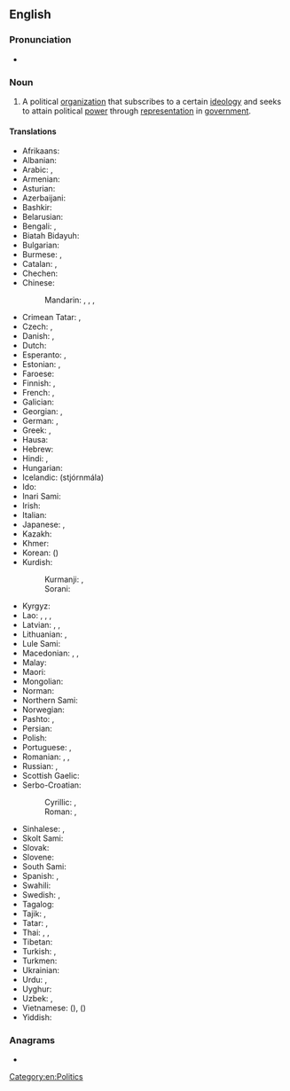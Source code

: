 ==English==
{{wikipedia}}

===Pronunciation===
* {{audio|En-uk-political party.ogg|Audio (UK)|lang=en}}

===Noun===
{{en-noun|political parties}}

# A political [[organization]] that subscribes to a certain [[ideology]] and seeks to attain political [[power]] through [[representation]] in [[government]].

====Translations====
{{trans-top|political organization}}
* Afrikaans: {{t+|af|party}}
* Albanian: {{t+|sq|parti|f}}
* Arabic: {{t|ar|حِزْب|m}}, {{t|ar|حِزْب سِيَاسِيّ|m}}
* Armenian: {{t+|hy|կուսակցություն}}
* Asturian: {{t|ast|partíu|m}}
* Azerbaijani: {{t+|az|partiya}}
* Bashkir: {{t|ba|фирҡә}}
* Belarusian: {{t|be|па́ртыя|f}}
* Bengali: {{t+|bn|দল}}, {{t|bn|পার্টি}}
* Biatah Bidayuh: {{t|bth|patii}}
* Bulgarian: {{t+|bg|па́ртия|f}}
* Burmese: {{t+|my|ပါတီ}}, {{t|my|[[နိုင်ငံရေး]][[ပါတီ]]}}
* Catalan: {{t+|ca|partit|m}}, {{t|ca|partit polític|m}}
* Chechen: {{t|ce|парти}}
* Chinese:
*: Mandarin: {{t+|cmn|政黨}}, {{t+|cmn|政党|tr=zhèngdǎng}}, {{qualifier|suffix}} {{t+|cmn|黨|alt=-黨}}, {{t+|cmn|党|tr=-dǎng|alt=-党}}
* Crimean Tatar: {{t|crh|fırqa}}, {{t|crh|siyasiy fırqa}}
* Czech: {{t+|cs|strana|f}}, {{t+|cs|politická strana|f}}
* Danish: {{t|da|parti|n}},  {{t|da|[[politisk]] [[parti]]|n}}
* Dutch: {{t+|nl|partij|f}}
* Esperanto: {{t+|eo|partio}}, {{t|eo|politiko partio}}
* Estonian: {{t|et|erakond}}, {{t+|et|partei}}
* Faroese: {{t|fo|flokkur|m}}
* Finnish: {{t|fi|[[poliittinen]] [[puolue]]}}, {{t+|fi|puolue}}
* French: {{t+|fr|parti|m}}, {{t|fr|[[parti]] [[politique]]|m}}
* Galician: {{t|gl|partido político|m}}
* Georgian: {{t|ka|პარტია}}, {{t|ka|პოლიტიკური პარტია}}
* German: {{t+|de|Partei|f}}, {{t|de|[[politische]] [[Partei]]|f}}
* Greek: {{t+|el|κόμμα|n}}, {{t|el|πολιτικό κόμμα|n}}
* Hausa: {{t|ha|jam'iyya}}
* Hebrew: {{t+|he|מִפְלָגָה|tr=miflagá}}
* Hindi: {{t+|hi|दल|m}}, {{t+|hi|पार्टी|f}}
* Hungarian: {{t+|hu|párt}}
* Icelandic: (stjórnmála) {{t|is|flokk}}
* Ido: {{t+|io|partiso}}
* Inari Sami: {{t|smn|piäládâh}}
* Irish: {{t|ga|páirtí|m}}
* Italian: {{t+|it|partito|n}}
* Japanese: {{t+|ja|政党|tr=せいとう, seitō}}, {{qualifier|suffix}} {{t+|ja|党|tr=-とう, -tō|alt=-党}}
* Kazakh: {{t+|kk|партия}}
* Khmer: {{t|km|គណបក្ស}}
* Korean: {{t+|ko|정당}} ({{t+|ko|政黨}})
* Kurdish:
*: Kurmanji: {{t+|kmr|partî|f}}, {{t+|ku|hizb}}
*: Sorani: {{t|ckb|پارتی|f|tr=partî}}
{{trans-mid}}
* Kyrgyz: {{t+|ky|партия}}
* Lao: {{t|lo|ກ້ຳ}}, {{t|lo|ພວກ}}, {{t|lo|ພັກ}}, {{t|lo|ພັກ​ການ​ເມືອງ}}
* Latvian: {{t|lv|partija|f}}, {{t|lv|politiska partija|f}}, {{t|lv|politiskā partija|f}}
* Lithuanian: {{t+|lt|partija|f}}, {{t|lt|politinė partija|f}}
* Lule Sami: {{t|sma|belludahka}}
* Macedonian: {{t|mk|страна}}, {{t|mk|партија}}, {{t|mk|политичка партија|f}}
* Malay: {{t+|ms|parti}}
* Maori: {{t|mi|rōpū tōrangapū}}
* Mongolian: {{t+|mn|нам}}
* Norman: {{t|nrf|parti|m}}
* Northern Sami: {{t|se|bellodat}}
* Norwegian: {{t+|no|parti|n}}
* Pashto: {{t+|ps|حزب|m|tr=hezb}}, {{t|ps|ګوند|m|tr=gwand}}
* Persian: {{t+|fa|حزب|tr=hezb}}
* Polish: {{t+|pl|partia|f}}
* Portuguese: {{t+|pt|partido|m}}, {{t|pt|partido político|m}}
* Romanian: {{t+|ro|partid|n}}, {{t|ro|partide politice|n-p}}, {{t|ro|partid politic|n}}
* Russian: {{t+|ru|па́ртия|f}}, {{t|ru|[[политический|полити́ческая]] [[па́ртия]]|f}}
* Scottish Gaelic: {{t|gd|pàirtidh|m}}
* Serbo-Croatian:
*: Cyrillic: {{t|sh|стра̏нка|f}}, {{t|sh|па̀ртија|f}}
*: Roman: {{t+|sh|strȁnka|f}}, {{t+|sh|pàrtija|f}}
* Sinhalese: {{t|si|පක්ෂය}}, {{t|si|පාටිය}}
* Skolt Sami: {{t|sms|peällõk}}
* Slovak: {{t+|sk|strana|f}}
* Slovene: {{t+|sl|stranka|f}}
* South Sami: {{t|sma|krirrie}}
* Spanish: {{t+|es|partido|m}}, {{t|es|[[partido]] [[político]]|m}}
* Swahili: {{t+|sw|chama}}
* Swedish: {{t+|sv|politiskt parti|n}}, {{t+|sv|parti|n}}
* Tagalog: {{t|tl|lapian}}
* Tajik: {{t+|tg|партия}}, {{t+|tg|ҳизб}}
* Tatar: {{t+|tt|фирка}}, {{t|tt|партия}}
* Thai: {{t+|th|พรรคการเมือง}}, {{t+|th|พรรค}}, {{t+|th|คณะ}}
* Tibetan: {{t|bo|ཚོགས་པ}}
* Turkish: {{t+|tr|parti}}, {{t+|tr|siyasî parti}}
* Turkmen: {{t|tk|partiýa}}
* Ukrainian: {{t|uk|па́ртія|f}}
* Urdu: {{t|ur|پارٹی|f|tr=pārṭī}}, {{t|ur|حزب|tr=hizb}}
* Uyghur: {{t|ug|پارتىيە}}
* Uzbek: {{t+|uz|partiya}}, {{t|uz|hizb}}
* Vietnamese: {{t|vi|chánh đảng}} ({{t|vi|政黨}}), {{t+|vi|đảng}} ({{t|vi|黨}})
* Yiddish: {{t|yi|פּאַרטיי|f}}
{{trans-bottom}}

===Anagrams===
* {{anagrams|en|a=aaciillopprtty|party political}}

[[Category:en:Politics]]